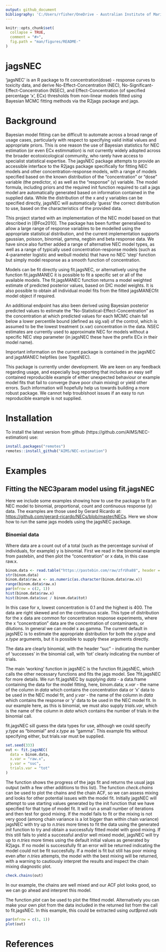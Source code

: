 ```yaml
---
output: github_document
bibliography: 'C:/Users/rfisher/OneDrive - Australian Institute of Marine Science/Documents/library.bib'
---
```


<!-- README.md is generated from README.Rmd. Please edit that file -->

```r
knitr::opts_chunk$set(
  collapse = TRUE,
  comment = "#>",
  fig.path = "man/figures/README-"
)
```

# jagsNEC

'jagsNEC' is an R package to fit concentration(dose) - response curves to toxicity data, and derive No-Effect-Concentration (NEC), No-Significant-Effect-Concentration (NSEC), and Effect-Concentration (of specified percentage 'x', ECx) thresholds from non-linear models fitted using Bayesian MCMC fitting methods via the R2jags package and jags.

# Background

Bayesian model fitting can be difficult to automate across a broad range of usage cases, particularly with respect to specifying valid initial values and appropriate priors. This is one reason the use of Bayesian statistics for NEC estimation (or even ECx estimmation) is not currently widely adopted across the broader ecotoxicological community, who rarely have access to specialist statistical expertise. The jagsNEC package attempts to provide an accessible interface to the R2jags package specifically for fitting NEC models and other concentration-response models, with a range of models specified based on the known distribution of the "concentration" or "dose" variable (the predictor, x) as well as the "response" (y) variable. The model formula, including priors and the required init function required to call a jags model are automatically generated based on information contained in the supplied data. While the distribution of the x and y variables can be specified directly, jagsNEC will automatically 'guess' the correct distribution to use, based on the characteristics of the provided data.

This project started with an implementation of the NEC model based on that described in [@Fox2010]. The package has been further generalised to allow a large range of response variables to be modelled using the appropriate statistical distribution, and the current implementation supports gaussian, poisson, binomial, gamma, negbin and beta response data. We have since also further added a range of alternative NEC model types, as well as a range of typically used concentration-response models (such as 4-parameter logistic and weibull models) that have no NEC 'step' function but simply model response as a smooth function of concentration. 

Models can be fit directly using fit.jagsNEC, or alternatively using the function fit.jagsMANEC it is possible to fit a specific set or all of the available models. The fit.jagsMANEC function returns a model weighted estimate of predicted posterior values, based on DIC model weights. It is also possible to obtain all individual model fits from the fitted jagsMANECfit model object if required. 

An additional endpoint has also been derived using Bayesian posterior predicted values to estimate the "No-Statistical-Effect-Concentration" as the concentration at which predicted values for each MCMC chain fall below a lower percentile bound (defined as sig.val) of the control, which is assumed to be the lowest treatment (x.var) concentration in the data. NSEC estimates are currently used to approximate NEC for models without a specific NEC step parameter (in jagsNEC these have the prefix ECx in their model name).


Important information on the current package is contained in the jagsNEC and jagsMANEC helpfiles (see ?jagsNEC).

This package is currently under development. We are keen on any feedback regarding usage, and especially bug reporting that includes an easy self contained reproducible example of either unexpected behaviour or example model fits that fail to converge (have poor chain mixing) or yield other errors. Such information will hopefully help us towards building a more robust package. We cannot help troublshoot issues if an easy to run reproducible example is not supplied.


# Installation

To install the latest version from github (https://github.com/AIMS/NEC-estimation) use:

```r
install.packages("remotes")
remotes::install_github("AIMS/NEC-estimation")
```
# Examples
## Fitting the NEC3param model using fit.jagsNEC

Here we include some examples showing how to use the package to fit an NEC model to binomial, proportional, count and continuous response (y) data. The examples are those used by Gerard Ricardo at: <https://github.com/gerard-ricardo/NECs/blob/master/NECs>. Here we show how to run the same jags models using the jagsNEC package.

### Binomial data

Where data are a count out of a total (such as the percentage survival of individuals, for example) y is binomial. First we read in the binomial example from pastebin, and then plot the "concentration" or x data, in this case raw.x.


```r
binom.data <- read.table("https://pastebin.com/raw/zfrUha88", header = TRUE, dec = ",")
str(binom.data)
binom.data$raw.x <- as.numeric(as.character(binom.data$raw.x))
range(binom.data$raw.x)
par(mfrow = c(2, 1))
hist(binom.data$raw.x)
hist(binom.data$suc / binom.data$tot)
```

In this case for x, lowest concentration is 0.1 and the highest is 400. The data are right skewed and on the continuous scale. This type of distribution for the x data are common for concentration response experiments, where the x "concentration" data are the concentration of contaminants, or dilutions. In general we can model x as gamma. The current default in jagsNEC is to estimate the appropriate distribution for both the *y.type* and *x.type* arguments, but it is possible to supply these arguments directly.

The data are clearly binomial, with the header "suc" - indicating the number of 'successes' in the binomial call, with 'tot' clearly indicating the number of trials.

The main 'working' function in jagsNEC is the function fit.jagsNEC, which calls the other necessary functions and fits the jags model. See ?fit.jagsNEC for more details. We run fit.jagsNEC by supplying *data* - a data.frame containing the data for the model fitting, here, binom.data;  *x.var* - the name of the column in *data* which contains the concentration data or 'x' data to be used in the NEC model fit, and *y.var* - the name of the column in *data* which contains the response or 'y' data to be used in the NEC model fit. In our example here, as this is binomial, we must also supply *trials.var*, which is the name of the column in *data* which contains the number of trials in the binomial call.

fit.jagsNEC sill guess the data types for use, although we could specify *y.type* as "binomial" and *x.type* as "gamma". This example fits without specifying either, but trials.var must be supplied.

```r
set.seed(333)
out <- fit.jagsNEC(
  data = binom.data,
  x.var = "raw.x",
  y.var = "suc",
  trials.var = "tot"
)
```

The function shows the progress of the jags fit and returns the usual jags output (with a few other additions to this list). The function *check.chains* can be used to plot the chains and the chain ACF, so we can assess mixing and looks for other potential issues with the model fit. Initially jagsNEC will attempt to use starting values generated by the init function that we have specified for that type of model fit. It will run a small number of iterations and then test for good mixing. If the model fails to fit or the mixing is not very good (among chain variance is a lot bigger than within chain variance) jagsNEC with try up to *n.tries* more times to fit the data using the generated *init* function to try and obtain a successfuly fitted model with good mixing. If this still fails to yield a successful and/or well mixed model, jagsNEC will try up to *n.tries* more times using the default initial values as generated by R2jags. If no model is successfully fit an error will be returned indicating the model could not be fit succesfully. If a model is fit but still has poor mixing even after *n.tries* attempts, the model with the best mixing will be returned, with a warning to cautiously interpret the results and inspect the chain mixing diagnostic plot. 

```r
check.chains(out)
```

In our example, the chains are well mixed and our ACF plot looks good, so we can go ahead and interpret this model.


The function *plot* can be used to plot the fitted model. Alternatively you can make your own plot from the data included in the returned list from the call to fit.jagsNEC. In this example, this could be extracted using *out$pred.vals*

```r
par(mfrow = c(1, 1))
plot(out)
```


# References

